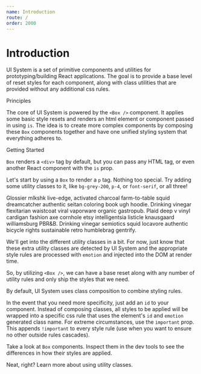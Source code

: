 ```yaml
---
name: Introduction
route: /
order: 2000
---
```



# Introduction

UI System is a set of primitive components and utilities for prototyping/building React applications. The goal is to provide a base level of reset styles for each component, along with class utilities that are provided without any additional css rules.

<SectionHeading>Principles</SectionHeading>

The core of UI System is powered by the `<Box />` component. It applies some basic style resets and renders an html element or component passed in using `is`. The idea is to create more complex components by composing these `Box` components together and have one unified styling system that everything adheres to.

<SectionHeading>Getting Started</SectionHeading>

`Box` renders a `<div>` tag by default, but you can pass any HTML tag, or even another React component with the `is` prop.

Let's start by using a `Box` to render a `p` tag.
Nothing too special. Try adding some utility classes to it, like `bg-grey-200`, `p-4`, or `font-serif`, or all three!

<Playground>
  <Box is="p" className="">
    Glossier mlkshk live-edge, activated charcoal farm-to-table squid
    dreamcatcher authentic seitan coloring book ugh hoodie. Drinking vinegar
    flexitarian waistcoat viral vaporware organic gastropub. Plaid deep v vinyl
    cardigan fashion axe cornhole etsy intelligentsia listicle knausgaard
    williamsburg PBR&B. Drinking vinegar semiotics squid locavore authentic
    bicycle rights sustainable retro humblebrag gentrify.
  </Box>
</Playground>

We'll get into the different utility classes in a bit. For now, just know that these extra utility classes are detected by UI System and the appropriate style rules are processed with `emotion` and injected into the DOM at render time.

So, by utilizing `<Box />`, we can have a base reset along with any number of utility rules and only ship the styles that we need.

By default, UI System uses class composition to combine styling rules.

In the event that you need more specificity, just add an `id` to your component. Instead of composing classes, all styles to be applied will be wrapped into a specific css rule that uses the element's `id` and `emotion` generated class name.
For extreme circumstances, use the `important` prop. This appends `!important` to every style rule (use when you want to ensure no other outside rules cascades).

Take a look at `Box` components. Inspect them in the dev tools to see the differences in how their styles are applied.

<Playground>
  <Box className="flex">
    <Box className="w-24 h-24 bg-blue-400 rounded mr-4" />
    <Box id="special-box" className="w-24 h-24 bg-blue-400 rounded mr-4" />
    <Box
      id="important-special-box"
      important
      className="w-24 h-24 bg-red-400 rounded mr-4"
    />
  </Box>
</Playground>

Neat, right? Learn more about using utility classes.
